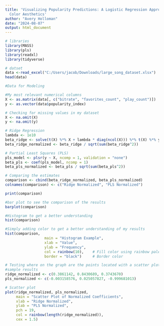 ---
title: 'Visualizing Popularity Predictions: A Logistic Regression Approach with Custom
  Color Aesthetics'
author: "Avery Holloman"
date: "2024-08-07"
output: html_document
---

```{r}
# libraries
library(MASS)
library(pls)
library(readxl)
library(tidyverse)

# datset
data <-read_excel("C:/Users/jacob/Downloads/large_song_dataset.xlsx")
head(data)

```


```{r}
#Data for Modeling

#My most relevant numerical columns
X <- as.matrix(data[, c("bitrate", "favorites_count", "play_count")])
y <- as.vector(data$popularity_index)

# Checking for missing values in my dataset
X <- na.omit(X)
y <- na.omit(y)

```

```{r}
# Ridge Regression
lambda <- 1e10  
beta_ridge <- solve(t(X) %*% X + lambda * diag(ncol(X))) %*% t(X) %*% y
beta_ridge_normalized <- beta_ridge / sqrt(sum(beta_ridge^2))

# Partial Least Squares (PLS)
pls_model <- plsr(y ~ X, ncomp = 1, validation = "none")
beta_pls <- coef(pls_model, ncomp = 1)
beta_pls_normalized <- beta_pls / sqrt(sum(beta_pls^2))

# Comparing the estimates
comparison <- cbind(beta_ridge_normalized, beta_pls_normalized)
colnames(comparison) <- c("Ridge Normalized", "PLS Normalized")

print(comparison)

```
```{r}
#bar plot to see the comparison of the results
barplot(comparison)
```
```{r}
#Histogram to get a better understanding
hist(comparison)
```
```{r}
#Simply adding color to get a better understanding of my results
hist(comparison, 
                  main = "Histogram Example",
                  xlab = "Value",
                  ylab = "Frequency",
                  col = rainbow(10),    # Fill color using rainbow palette
                  border = "black")     # Border color
```

```{r}
# Testing where on the graph are the points located with a scatter plot
#sample results
ridge_normalized <- c(0.3861142, 0.8430689, 0.3743670)
pls_normalized <- c(-0.003158576, 0.025057827, -0.999681013)

# Scatter plot
plot(ridge_normalized, pls_normalized,
     main = "Scatter Plot of Normalized Coefficients",
     xlab = "Ridge Normalized",
     ylab = "PLS Normalized",
     pch = 19,                
     col = rainbow(length(ridge_normalized)), 
     cex = 1.5)               

```


